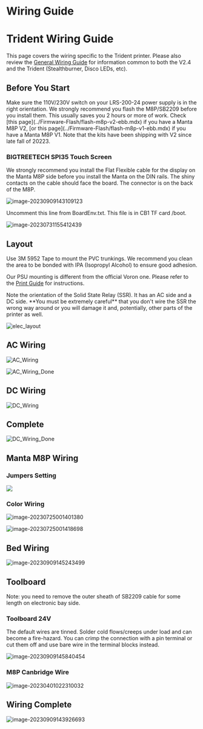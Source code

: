 # Wiring Guide


# Trident Wiring Guide

This page covers the wiring specific to the Trident printer. Please also review the [General Wiring Guide](../GENERAL-KIT/Wiring-Guide.mdx) for information common to both the V2.4 and the Trident (Stealthburner, Disco LEDs, etc).

## Before You Start

<Callout type="warning">
  Make sure the 110V/230V switch on your LRS-200-24 power supply is in the right orientation.
</Callout>

<Callout type="info">
We strongly recommend you flash the M8P/SB2209 before you install them. This usually saves you 2 hours or more of work.  Check [this page](../Firmware-Flash/flash-m8p-v2-ebb.mdx) if you have a Manta M8P V2, [or this page](../Firmware-Flash/flash-m8p-v1-ebb.mdx) if you have a Manta M8P V1. Note that the kits have been shipping with V2 since late fall of 20223.
</Callout>

### BIGTREETECH SPI35 Touch Screen

We strongly recommend you install the Flat Flexible cable for the display on the Manta M8P side before you install the Manta on the DIN rails. The shiny contacts on the cable should face the board. The connector is on the back of the M8P.

![image-20230909143109123](https://img.mpx.wiki/i/2023/09/09/64fc1130d78ba.webp)

Uncomment this line from BoardEnv.txt. This file is in CB1 TF card /boot.

![image-20230731155412439](https://img.mpx.wiki/i/2023/08/08/64d25f6de2d5b.webp)

##  Layout

Use 3M 5952 Tape to mount the PVC trunkings. We recommend you clean the area to be bonded with IPA (Isopropyl Alcohol) to ensure good adhesion.

Our PSU mounting is different from the official Voron one. Please refer to the [Print Guide](./Print-Guide.mdx) for instructions.

<Callout type="warning">
Note the orientation of the Solid State Relay (SSR). It has an AC side and a DC side. **You must be extremely careful** that you don't wire the SSR the wrong way around or you will damage it and, potentially, other parts of the printer as well.
</Callout>

![elec_layout](https://img.mpx.wiki/i/2023/07/24/64be9adeae23f.webp)


## AC Wiring

![AC_Wiring](https://img.mpx.wiki/i/2023/07/24/64be9c609ca4a.webp)

![AC_Wiring_Done](https://img.mpx.wiki/i/2023/07/25/64bea4947b001.webp)


## DC Wiring

![DC_Wiring](https://img.mpx.wiki/i/2023/07/24/64be9e6504ceb.webp)


## Complete

![DC_Wiring_Done](https://img.mpx.wiki/i/2023/07/25/64bea53f8ad69.webp)


## Manta M8P Wiring

### Jumpers Setting

![](https://img.mpx.wiki/i/2023/08/16/64dba1d5da992.webp)


### Color Wiring

![image-20230725001401380](https://img.mpx.wiki/i/2023/07/25/64bea34e03f28.webp)

![image-20230725001418698](https://img.mpx.wiki/i/2023/07/25/64bea35fbed94.webp)


## Bed Wiring

![image-20230909145243499](https://img.mpx.wiki/i/2023/09/09/64fc164283342.webp)


## Toolboard 

Note: you need to remove the outer sheath of SB2209 cable for some length on electronic bay side.


### Toolboard 24V 

<Callout type="warning">

The default wires are tinned. Solder cold flows/creeps under load and can become a fire-hazard. You can crimp the connection with a pin terminal or cut them off and use bare wire in the terminal blocks instead.

</Callout>

![image-20230909145840454](https://img.mpx.wiki/i/2023/09/09/64fc17a5b3494.webp)


### M8P Canbridge Wire

![image-20230401022310032](https://img.mpx.wiki/i/2023/07/25/64bea3a128fda.webp)


## Wiring Complete

![image-20230909143926693](https://img.mpx.wiki/i/2023/09/09/64fc1323a5769.webp)

